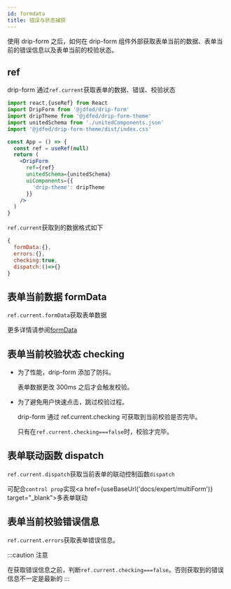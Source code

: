 ```yaml
---
id: formdata
title: 错误与状态捕获
---
```




使用 drip-form 之后，如何在 drip-form 组件外部获取表单当前的数据、表单当前的错误信息以及表单当前的校验状态。

## ref

drip-form 通过`ref.current`获取表单的数据、错误、校验状态

```jsx
import react,{useRef} from React
import DripForm from '@jdfed/drip-form'
import dripTheme from '@jdfed/drip-form-theme'
import unitedSchema from './unitedComponents.json'
import '@jdfed/drip-form-theme/dist/index.css'

const App = () => {
  const ref = useRef(null)
  return (
  	<DripForm
      ref={ref}
      unitedSchema={unitedSchema}
      uiComponents={{
        'drip-theme': dripTheme
      }}
    />
  )
}
```

`ref.current`获取到的数据格式如下

```js title="ref.current"
{
  formData:{},
  errors:{},
  checking:true,
  dispatch:()=>{}
}
```

## 表单当前数据 formData

`ref.current.formData`获取表单数据

更多详情请参阅[formData](../use/formData)

## 表单当前校验状态 checking

- 为了性能，drip-form 添加了防抖。

  表单数据更改 300ms 之后才会触发校验。

- 为了避免用户快速点击，跳过校验过程。

  drip-form 通过 ref.current.checking 可获取到当前校验是否完毕。

  只有在`ref.current.checking===false`时，校验才完毕。

## 表单联动函数 dispatch

`ref.current.dispatch`获取当前表单的联动控制函数`dispatch`

可配合`control prop`实现<a href={useBaseUrl('docs/expert/multiForm')} target="_blank">多表单联动</a>

## 表单当前校验错误信息

`ref.current.errors`获取表单错误信息。

:::caution 注意

在获取错误信息之前，判断`ref.current.checking===false`。否则获取到的错误信息不一定是最新的
:::
